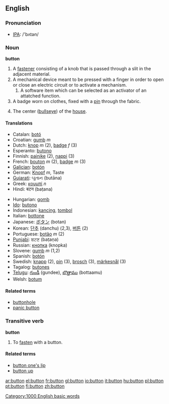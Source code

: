 ==English==
===Pronunciation===
*[[IPA]]: /'bʌtən/

===Noun===
'''button'''

# A [[fastener]] consisting of a knob that is passed through a slit in the adjacent material.
# A mechanical device meant to be pressed with a finger in order to open or close an electric circuit or to activate a mechanism.
## A software item which can be selected as an activator of an attatched function.
# A badge worn on clothes, fixed with a [[pin]] through the fabric.
# {{curling}} The center ([[bullseye]]) of the [[house]]. 
====Translations====
{{top}}
*Catalan: [[botó]]
*Croatian: [[gumb]] ''m''
*Dutch: [[knop]] ''m'' (2), [[badge]] ''f'' (3)
*Esperanto: [[butono]]
*Finnish: [[painike]] (2), [[nappi]] (3)
*French: [[bouton]] ''m'' (2), [[badge]] ''m'' (3)
*[[Galician]]: [[botón]]
*German: [[Knopf]] ''m'', Taste
*[[Gujarati]]: બુતાન (butāna)
*Greek: [[κουμπί]] ''n''
*Hindi: बटन (baṭana)
{{mid}}
*Hungarian: [[gomb]]
*[[Ido]]: [[butono]]
*Indonesian: [[kancing]], [[tombol]]
*Italian: [[bottone]]
*Japanese: [[ボタン]] (botan)
*Korean: [[단추]] (danchu) (2,3), [[버튼]] (2)
*Portuguese: [[botão]] ''m'' (2)
*[[Punjabi]]: ਬਟਣ (baṭaṇa)
*Russian: [[кнопка]] (knopka)
*Slovene: [[gumb]] ''m'' (1,2)
*Spanish: [[botón]]
*Swedish: [[knapp]] (2), [[pin]] (3), [[brosch]] (3), [[märkesnål]] (3)
*Tagalog: [[butones]]
*[[Telugu]]: [[గుండీ]] (gundee), [[బొత్తాము]] (bottaamu)
*Welsh: [[botum]]
{{bottom}}

====Related terms====
* [[buttonhole]]
* [[panic button]]

===Transitive verb===
'''button'''

# To [[fasten]] with a button.

====Related terms====
*[[button one's lip]]
*[[button up]]

[[Category:1000 English basic words]]

[[ar:button]]
[[el:button]]
[[fr:button]]
[[gl:button]]
[[io:button]]
[[it:button]]
[[hu:button]]
[[pl:button]]
[[pt:button]]
[[fi:button]]
[[zh:button]]